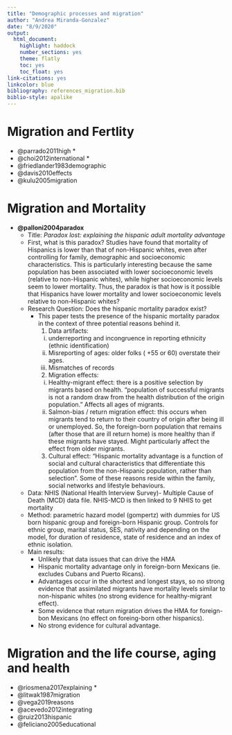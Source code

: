 ```yaml
---
title: "Demographic processes and migration"
author: "Andrea Miranda-Gonzalez"
date: "8/9/2020"
output:
  html_document:
    highlight: haddock
    number_sections: yes
    theme: flatly
    toc: yes
    toc_float: yes
link-citations: yes
linkcolor: blue
bibliography: references_migration.bib
biblio-style: apalike
---
```


# **Migration and Fertlity**

  - @parrado2011high *
  - @choi2012international *
  - @friedlander1983demographic 
  - @davis2010effects
  - @kulu2005migration

# **Migration and Mortality **
  - **@palloni2004paradox**  
    - Title: *Paradox lost: explaining the hispanic adult mortality advantage*
    - First, what is this paradox? Studies have found that mortality of Hispanics is lower than that of non-Hispanic whites, even after controlling for family, demographic and socioeconomic characteristics. This is particularly interesting because the same population has been associated with lower socioeconomic levels (relative to non-Hispanic whites), while higher socioeconomic levels seem to lower mortality. Thus, the paradox is that how is it possible that Hispanics have lower mortality and lower socioeconomic levels relative to non-Hispanic whites?
    - Research Question: Does the hispanic mortality paradox exist?
      - This paper tests the presence of the hispanic mortality paradox in the context of three potential reasons behind it.
        1. Data artifacts: 
          i) underreporting and incongruence in reporting ethnicity (ethnic identification)
          ii) Misreporting of ages: older folks ( +55 or 60) overstate their ages. 
          iii) Mismatches of records
        2. Migration effects: 
          i) Healthy-migrant effect: there is a positive selection by migrants based on health. "population of successful migrants is not a random draw from the health distribution of the origin population." Affects all ages of migrants. 
          ii) Salmon-bias / return migration effect: this occurs when migrants tend to return to their country of origin after being ill or unemployed. So, the foreign-born population that remains (after those that are ill return home) is more healthy than if these migrants have stayed. Might particularly affect the effect from older migrants.
        3. Cultural effect: "Hispanic mortality advantage is a function of social and cultural characteristics that differentiate this population from the non-Hispanic population, rather than selection". Some of these reasons reside within the family, social networks and lifestyle behaviours. 
    - Data: NHIS (National Health Interview Survey)- Multiple Cause of Death (MCD) data file. NHIS-MCD is then linked to 9 NHIS to get mortality 
    - Method: parametric hazard model (gompertz) with dummies for US born hispanic group and foreign-born Hispanic group. Controls for ethnic group, marital status, SES, nativity and depending on the model, for duration of residence, state of residence and an index of ethnic isolation.
    - Main results: 
      - Unlikely that data issues that can drive the HMA
      - Hispanic mortality advantage only in foreign-born Mexicans (ie. excludes Cubans and Puerto Ricans).
      - Advantages occur in the shortest and longest stays, so no strong evidence that assimilated migrants have mortality levels similar to non-hispanic whites (no strong evidence for healthy-migrant effect).
      - Some evidence that return migration drives the HMA for foreign-bon Mexicans (no effect on foreing-born other hispanics).
      - No strong evidence for cultural advantage.
      
      
# **Migration and the life course, aging and health**


    
  - @riosmena2017explaining *
  - @litwak1987migration 
  - @vega2019reasons
  - @acevedo2012integrating
  - @ruiz2013hispanic
  - @feliciano2005educational




